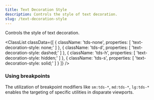 ```yaml
---
title: Text Decoration Style
description: Controls the style of text decoration.
slug: /text-decoration-style
---
```



Controls the style of text decoration.

<ClassList
  classData={[
    {
      className: 'tds-none',
      properties: [
        'text-decoration-style: none;'
      ]
    },
    {
      className: 'tds-d',
      properties: [
        'text-decoration-style: dashed;'
      ]
    },
    {
      className: 'tds-h',
      properties: [
        'text-decoration-style: hidden;'
      ]
    },
    {
      className: 'tds-s',
      properties: [
        'text-decoration-style: solid;'
      ]
    }
  ]}
/>

### Using breakpoints

The utilization of breakpoint modifiers like `sm:tds-*`, `md:tds-*`, `lg:tds-*` enables the targeting of specific utilities in disparate viewports.